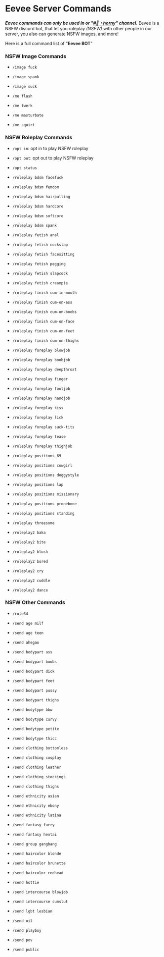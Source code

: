 # Eevee Server Commands

***Eevee commands can only be used in or "[#🍆・horny](https://discord.com/channels/1229054653354872933/1229058986582610070)" channel.***
Eevee is a NSFW discord bot, that let you roleplay *(NSFW)* with other people in our server, you also can generate NSFW images, and more! 

Here is a full command list of "**Eevee BOT**"


### NSFW Image Commands

- `/image fuck` 

- `/image spank`

- `/image suck`

- `/me flash`

- `/me twerk`

- `/me masturbate`

- `/me squirt`


### NSFW Roleplay Commands

- `/opt in`: opt in to play NSFW roleplay

- `/opt out`: opt out to play NSFW roleplay

- `/opt status`

- `/roleplay bdsm facefuck`

- `/roleplay bdsm femdom`

- `/roleplay bdsm hairpulling`

- `/roleplay bdsm hardcore`

- `/roleplay bdsm softcore`

- `/roleplay bdsm spank`

- `/roleplay fetish anal`

- `/roleplay fetish cockslap`

- `/roleplay fetish facesitting`

- `/roleplay fetish pegging`

- `/roleplay fetish slapcock`

- `/roleplay fetish creampie`

- `/roleplay finish cum-in-mouth`

- `/roleplay finish cum-on-ass`

- `/roleplay finish cum-on-boobs`

- `/roleplay finish cum-on-face`

- `/roleplay finish cum-on-feet`

- `/roleplay finish cum-on-thighs`

- `/roleplay foreplay blowjob`

- `/roleplay foreplay boobjob`

- `/roleplay foreplay deepthroat`

- `/roleplay foreplay finger`

- `/roleplay foreplay footjob`

- `/roleplay foreplay handjob`

- `/roleplay foreplay kiss`

- `/roleplay foreplay lick`

- `/roleplay foreplay suck-tits`

- `/roleplay foreplay tease`

- `/roleplay foreplay thighjob`

- `/roleplay positions 69`

- `/roleplay positions cowgirl`

- `/roleplay positions doggystyle`

- `/roleplay positions lap`

- `/roleplay positions missionary`

- `/roleplay positions pronebone`

- `/roleplay positions standing`

- `/roleplay threesome`

- `/roleplay2 baka`

- `/roleplay2 bite`

- `/roleplay2 blush`

- `/roleplay2 bored`

- `/roleplay2 cry`

- `/roleplay2 cuddle`

- `/roleplay2 dance`


### NSFW Other Commands

- `/rule34`

- `/send age milf`

- `/send age teen`

- `/send ahegao`

- `/send bodypart ass`

- `/send bodypart boobs`

- `/send bodypart dick`

- `/send bodypart feet`

- `/send bodypart pussy`

- `/send bodypart thighs`

- `/send bodytype bbw`

- `/send bodytype curvy`

- `/send bodytype petite`

- `/send bodytype thicc`

- `/send clothing bottomless`

- `/send clothing cosplay`

- `/send clothing leather`

- `/send clothing stockings`

- `/send clothing thighs`

- `/send ethnicity asian`

- `/send ethnicity ebony`

- `/send ethnicity latina`

- `/send fantasy furry`

- `/send fantasy hentai`

- `/send group gangbang`

- `/send haircolor blonde`

- `/send haircolor brunette`

- `/send haircolor redhead`

- `/send hottie`

- `/send intercourse blowjob`

- `/send intercourse cumslut`

- `/send lgbt lesbian`

- `/send oil`

- `/send playboy`

- `/send pov`

- `/send public`


